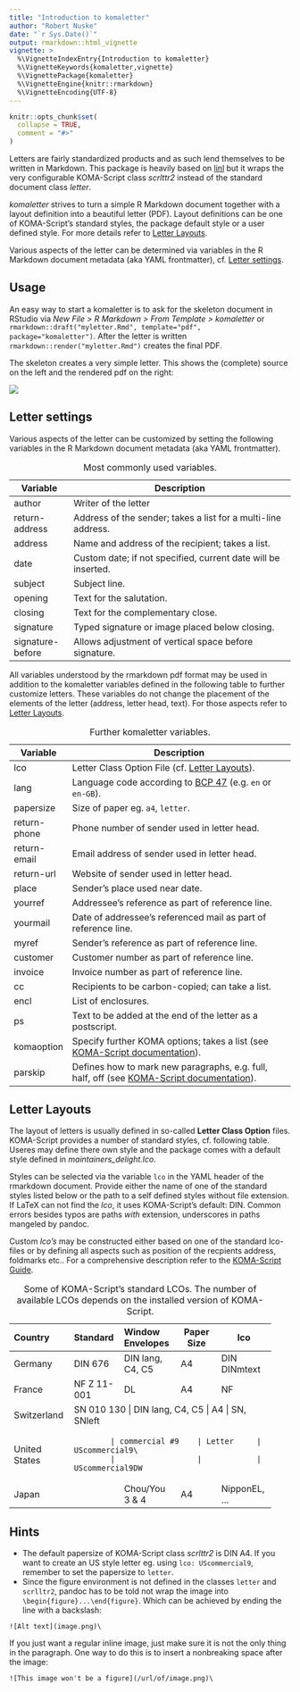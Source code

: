 ```yaml
---
title: "Introduction to komaletter"
author: "Robert Nuske"
date: "`r Sys.Date()`"
output: rmarkdown::html_vignette
vignette: >
  %\VignetteIndexEntry{Introduction to komaletter}
  %\VignetteKeywords{komaletter,vignette}
  %\VignettePackage{komaletter}
  %\VignetteEngine{knitr::rmarkdown}
  %\VignetteEncoding{UTF-8}
---
```


```r
knitr::opts_chunk$set(
  collapse = TRUE,
  comment = "#>"
)
```

Letters are fairly standardized products and as such lend themselves to be 
written in Markdown. This package is heavily based on [linl](https://CRAN.R-project.org/package=linl)
but it wraps the very configurable KOMA-Script class *scrlttr2* instead of the
standard document class *letter*.
 
*komaletter* strives to turn a simple R Markdown document together with a layout
definition into a beautiful letter (PDF). Layout definitions can be one of 
KOMA-Script's standard styles, the package default style or a user defined style. For more details refer to [Letter Layouts](#letter-layouts). 

Various aspects of the letter can be determined via variables in the R Markdown
document metadata (aka YAML frontmatter), cf. [Letter settings](#letter-settings).


## Usage
An easy way to start a komaletter is to ask for the skeleton document in RStudio 
via *New File > R Markdown > From Template > komaletter* or 
`rmarkdown::draft("myletter.Rmd", template="pdf", package="komaletter")`. 
After the letter is written `rmarkdown::render("myletter.Rmd")` creates the 
final PDF.

The skeleton creates a very simple letter.  This shows the (complete) source 
on the left and the rendered pdf on the right:

![](examples/skeleton.png)


## Letter settings
Various aspects of the letter can be customized by setting the following
variables in the R Markdown document metadata (aka YAML frontmatter).

Variable         | Description
---------------- | ------------------------------------------------------------
author           | Writer of the letter
return-address   | Address of the sender; takes a list for a multi-line address.
address          | Name and address of the recipient; takes a list.
date             | Custom date; if not specified, current date will be inserted.
subject          | Subject line.
opening          | Text for the salutation.
closing          | Text for the complementary close.
signature        | Typed signature or image placed below closing.
signature-before | Allows adjustment of vertical space before signature.

Table: Most commonly used variables.


All variables understood by the rmarkdown pdf format may be used in addition 
to the komaletter variables defined in the following table to further customize
letters. These variables do not change the placement of the elements of the 
letter (address, letter head, text). For those aspects refer to 
[Letter Layouts](#letter-layouts).

Variable     | Description
------------ | ----------------------------------------------------------------
lco          | Letter Class Option File (cf. [Letter Layouts](#letter-layouts)).
lang         | Language code according to [BCP 47](https://tools.ietf.org/html/bcp47) (e.g. `en` or `en-GB`).
papersize    | Size of paper eg. `a4`, `letter`.
return-phone | Phone number of sender used in letter head.
return-email | Email address of sender used in letter head.
return-url   | Website of sender used in letter head.
place        | Sender’s place used near date.
yourref      | Addressee’s reference as part of reference line.
yourmail     | Date of addressee’s referenced mail as part of reference line.
myref        | Sender’s reference as part of reference line.
customer     | Customer number as part of reference line.
invoice      | Invoice number as part of reference line.
cc           | Recipients to be carbon-copied; can take a list.
encl         | List of enclosures.
ps           | Text to be added at the end of the letter as a postscript.
komaoption   | Specify further KOMA options; takes a list (see [KOMA-Script documentation](https://komascript.de/~mkohm/scrguien.pdf)).
parskip      | Defines how to mark new paragraphs, e.g. full, half, off (see [KOMA-Script documentation](https://komascript.de/~mkohm/scrguien.pdf)).

Table: Further komaletter variables.

## Letter Layouts
The layout of letters is usually defined in so-called **Letter Class Option** 
files. KOMA-Script provides a number of standard styles, cf. following table.
Useres may define there own style and the package comes with a default style 
defined in *maintainers_delight.lco*.

Styles can be selected via the variable `lco` in the YAML header of the
rmarkdown document. Provide either the name of one of the standard styles 
listed below or the path to a self defined styles without file extension. 
If LaTeX can not find the *lco*, it uses KOMA-Script's default: DIN. 
Common errors besides typos are paths *with* extension, underscores in paths
mangeled by pandoc.

Custom *lco's* may be constructed either based on one of the standard lco-files
or by defining all aspects such as position of the recpients address, 
foldmarks etc.. For a comprehensive description refer to the 
[KOMA-Script Guide](https://komascript.de/~mkohm/scrguien.pdf).


+---------------+-------------+------------------+------------+-----------------+
| Country       | Standard    | Window Envelopes | Paper Size | lco             |
+:==============+:============+:=================+:===========+:================+
| Germany       | DIN 676     | DIN lang, C4, C5 | A4         | DIN\            |
|               |             |                  |            | DINmtext        |
+---------------+-------------+------------------+------------+-----------------+
| France        | NF Z 11-001 | DL               | A4         | NF              |
+---------------+-------------+------------------+------------+-----------------+
| Switzerland   | SN 010 130  | DIN lang, C4, C5 | A4         | SN, SNleft      |
+---------------+-----------------+-------------+------------------+------------+
| United States |             | commercial #9    | Letter     | UScommercial9\  |
|               |             |                  |            | UScommercial9DW |
+---------------+-------------+------------------+------------+-----------------+
| Japan         |             | Chou/You 3 & 4   | A4         | NipponEL, ...   |
+---------------+-------------+------------------+------------+-----------------+

Table: Some of KOMA-Script's standard LCOs. The number of available LCOs depends on the installed version of KOMA-Script.


## Hints
* The default papersize of KOMA-Script class *scrlttr2* is DIN A4. If you want to create an US style letter eg. using `lco: UScommercial9`, remember to set the papersize to `letter`.
* Since the figure environment is not defined in the classes `letter` and `scrlltr2`, pandoc has to be told not wrap the image into `\begin{figure}...\end{figure}`. Which can be achieved by ending the line with a backslash:
```
![Alt text](image.png)\ 
```
If you just want a regular inline image, just make sure it is not the only thing in  the  paragraph. One way to do this is to insert a nonbreaking space after the image:
```
![This image won't be a figure](/url/of/image.png)\
```
